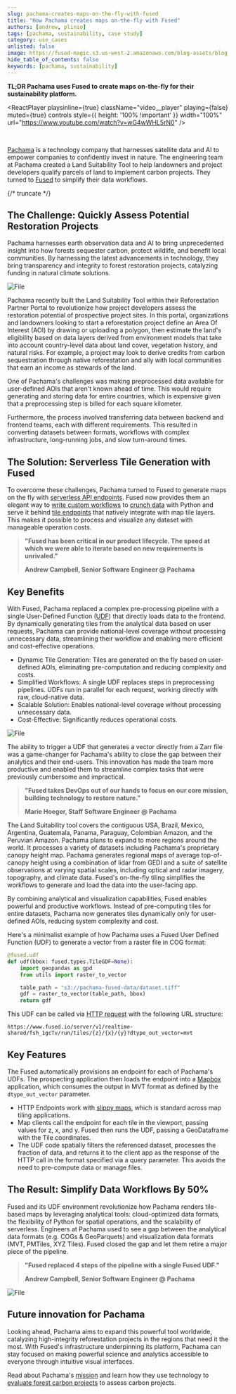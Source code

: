 ```yaml
---
slug: pachama-creates-maps-on-the-fly-with-fused
title: "How Pachama creates maps on-the-fly with Fused"
authors: [andrew, plinio]
tags: [pachama, sustainability, case study]
category: use_cases
unlisted: false
image: https://fused-magic.s3.us-west-2.amazonaws.com/blog-assets/blog_thumbnail_Andrew_Campbell.png
hide_table_of_contents: false
keywords: [pachama, sustainability]
---
```



**TL;DR Pachama uses Fused to create maps on-the-fly for their sustainability platform.**


<ReactPlayer
    playsinline={true}
    className="video__player"
    playing={false}
    muted={true}
    controls
    style={{ height: '100% !important' }}
    width="100%"
    url="https://www.youtube.com/watch?v=wG4wWHL5rN0"
/>

<br/>






[Pachama](https://pachama.com/) is a technology company that harnesses satellite data and AI to empower companies to confidently invest in nature. The engineering team at Pachama created a Land Suitability Tool to help landowners and project developers qualify parcels of land to implement carbon projects. They turned to [Fused](https://www.fused.io/) to simplify their data workflows.

{/* truncate */}




## The Challenge: Quickly Assess Potential Restoration Projects

Pachama harnesses earth observation data and AI to bring unprecedented insight into how forests sequester carbon, protect wildlife, and benefit local communities. By harnessing the latest advancements in technology, they bring transparency and integrity to forest restoration projects, catalyzing funding in natural climate solutions.



<div style={{textAlign: 'center'}}>
<img src={ImageProjects} alt="File" style={{}} />
</div>


Pachama recently built the Land Suitability Tool within their Reforestation Partner Portal to revolutionize how project developers assess the restoration potential of prospective project sites. In this portal, organizations and landowners looking to start a reforestation project define an Area Of Interest (AOI) by drawing or uploading a polygon, then estimate the land's eligibility based on data layers derived from environment models that take into account country-level data about land cover, vegetation history, and natural risks. For example, a project may look to derive credits from carbon sequestration through native reforestation and ally with local communities that earn an income as stewards of the land.

One of Pachama's challenges was making preprocessed data available for user-defined AOIs that aren't known ahead of time. This would require generating and storing data for entire countries, which is expensive given that a preprocessing step is billed for each square kilometer.

Furthermore, the process involved transferring data between backend and frontend teams, each with different requirements. This resulted in converting datasets between formats, workflows with complex infrastructure, long-running jobs, and slow turn-around times.


## The Solution: Serverless Tile Generation with Fused

To overcome these challenges, Pachama turned to Fused to generate maps on the fly with [serverless API endpoints](/tutorials/Geospatial%20with%20Fused/filetile/#call-http-endpoints). Fused now provides them an elegant way to [write custom workflows](/core-concepts/write/) to [crunch data](/core-concepts/run-udfs/) with Python and serve it behind [tile endpoints](/tutorials/Geospatial%20with%20Fused/filetile/#tile-endpoint) that natively integrate with map tile layers. This makes it possible to process and visualize any dataset with manageable operation costs.


> **"Fused has been critical in our product lifecycle. The speed at which we were able to iterate based on new requirements is unrivaled."**
>
> **Andrew Campbell, Senior Software Engineer @ Pachama**

<LazyReactPlayer playsinline={true} className="video__player" playing={true} muted={true} controls height="100%" url="https://fused-magic.s3.us-west-2.amazonaws.com/blog-assets/pachama_land_suitability_app.mp4" width="100%" />


## Key Benefits

With Fused, Pachama replaced a complex pre-processing pipeline with a single User-Defined Function ([UDF](/core-concepts/why/#what-is-a-udf)) that directly loads data to the frontend. By dynamically generating tiles from the analytical data based on user requests, Pachama can provide national-level coverage without processing unnecessary data, streamlining their workflow and enabling more efficient and cost-effective operations.

- Dynamic Tile Generation: Tiles are generated on the fly based on user-defined AOIs, eliminating pre-computation and reducing complexity and costs.
- Simplified Workflows: A single UDF replaces steps in preprocessing pipelines. UDFs run in parallel for each request, working directly with raw, cloud-native data.
- Scalable Solution: Enables national-level coverage without processing unnecessary data.
- Cost-Effective: Significantly reduces operational costs.




<div style={{textAlign: 'center'}}>
<img src={ImageApp} alt="File" style={{}} />
</div>


The ability to trigger a UDF that generates a vector directly from a Zarr file was a game-changer for Pachama's ability to close the gap between their analytics and their end-users. This innovation has made the team more productive and enabled them to streamline complex tasks that were previously cumbersome and impractical.

> **"Fused takes DevOps out of our hands to focus on our core mission, building technology to restore nature."**
>
> **Marie Hoeger, Staff Software Engineer @ Pachama**



The Land Suitability tool covers the contiguous USA, Brazil, Mexico, Argentina, Guatemala, Panama, Paraguay, Colombian Amazon, and the Peruvian Amazon. Pachama plans to expand to more regions around the world. It processes a variety of datasets including Pachama's proprietary canopy height map. Pachama generates regional maps of average top-of-canopy height using a combination of lidar from GEDI and a suite of satellite observations at varying spatial scales, including optical and radar imagery, topography, and climate data. Fused's on-the-fly tiling simplifies the workflows to generate and load the data into the user-facing app.

By combining analytical and visualization capabilities, Fused enables powerful and productive workflows. Instead of pre-computing tiles for entire datasets, Pachama now generates tiles dynamically only for user-defined AOIs, reducing system complexity and cost.

Here's a minimalist example of how Pachama uses a Fused User Defined Function (UDF) to generate a vector from a raster file in COG format:


```python
@fused.udf
def udf(bbox: fused.types.TileGDF=None):
    import geopandas as gpd
    from utils import raster_to_vector

    table_path = "s3://pachama-fused-data/dataset.tiff"
    gdf = raster_to_vector(table_path, bbox)
    return gdf
```

This UDF can be called via [HTTP request](/core-concepts/run-udfs/run-small-udfs/#http-requests) with the following URL structure:

```
https://www.fused.io/server/v1/realtime-shared/fsh_1gcTv/run/tiles/{z}/{x}/{y}?dtype_out_vector=mvt
```




## Key Features

The Fused automatically provisions an endpoint for each of Pachama's UDFs. The prospecting application then loads the endpoint into a [Mapbox](https://docs.mapbox.com/mapbox-gl-js/api/) application, which consumes the output in MVT format as defined by the `dtype_out_vector` parameter.

- HTTP Endpoints work with [slippy maps](https://wiki.openstreetmap.org/wiki/Slippy_map), which is standard across map tiling applications.
- Map clients call the endpoint for each tile in the viewport, passing values for z, x, and y. Fused then runs the UDF, passing a GeoDataframe with the Tile coordinates.
- The UDF code spatially filters the referenced dataset, processes the fraction of data, and returns it to the client app as the response of the HTTP call in the format specified via a query parameter. This avoids the need to pre-compute data or manage files.




## The Result: Simplify Data Workflows By 50%
Fused and its UDF environment revolutionize how Pachama renders tile-based maps by leveraging analytical tools: cloud-optimized data formats, the flexibility of Python for spatial operations, and the scalability of serverless. Engineers at Pachama used to see a gap between the analytical data formats (e.g. COGs & GeoParquets) and visualization data formats (MVT, PMTiles, XYZ Tiles). Fused closed the gap and let them retire a major piece of the pipeline.

> **"Fused replaced 4 steps of the pipeline with a single Fused UDF."**
>
> **Andrew Campbell, Senior Software Engineer @ Pachama**




<div style={{textAlign: 'center'}}>
<img src={ImagePipeline} alt="File" style={{}} />
</div>


## Future innovation for Pachama
Looking ahead, Pachama aims to expand this powerful tool worldwide, catalyzing high-integrity reforestation projects in the regions that need it the most. With Fused's infrastructure underpinning its platform, Pachama can stay focused on making powerful science and analytics accessible to everyone through intuitive visual interfaces.

Read about Pachama's [mission](https://pachama.com/about/) and learn how they use technology to [evaluate forest carbon projects](https://pachama.com/blog/project-evaluation-criteria/) to assess carbon projects.
